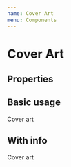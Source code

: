```yaml
---
name: Cover Art
menu: Components
---
```



# Cover Art

## Properties

<PropsTable of={CoverArt} />

## Basic usage

<Playground>
  <CoverArt
    href="#"
    coverArtUrl="https://pl.scdn.co/images/pl/default/83fb41fda2c522378773b5f2f36f88084b4465e7">
    Cover art
  </CoverArt>
</Playground>

## With info

<Playground>
  <CoverArt
    href="#"
    info="The Pop List"
    coverArtUrl="https://pl.scdn.co/images/pl/default/83fb41fda2c522378773b5f2f36f88084b4465e7">
    Cover art
  </CoverArt>
</Playground>
